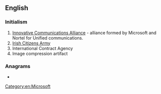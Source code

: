 {{also|ica|iĉa|icã|iça|-ica}}
==English==
{{wikipedia|ICA}}

===Initialism===
{{rfc-header|Initialism}}
{{head|en|initialism}}

# [[w:Innovative Communications Alliance|Innovative Communications Alliance]] - alliance formed by Microsoft and Nortel for Unified communications.
# [[w:Irish Citizens Army|Irish Citizens Army]]
# International Contract Agency
# Image compression artifact

===Anagrams===
* {{anagrams|en|ACI|C.I.A.|CAI|CIA|Cai|Cài}}

[[Category:en:Microsoft]]